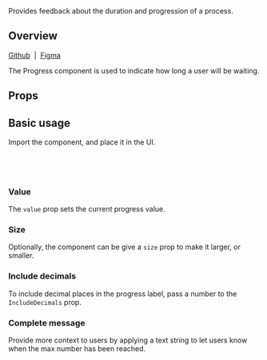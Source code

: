 
<Meta of={ProgressStories} />

<Title>Progress</Title>

<Subtitle>
  Provides feedback about the duration and progression of a process.
</Subtitle>

<Canvas of={ProgressStories.Default} sourceState="shown" />

## Overview

[Github](https://github.com/recondesigns/be-ubiquitous/tree/main/src/components/Progress)
&nbsp;|&nbsp;
[Figma](https://www.figma.com/design/oEgm5fOGH5sZg86NnViCvo/Components?node-id=125-2434&t=J6rcRMxLnt8P1Icn-1)

The Progress component is used to indicate how long a user will be waiting.

## Props

<ArgTypes />

## Basic usage

Import the component, and place it in the UI.

```js
import { Progress } from "ubiq-ui"

<Progress value={50} completeMessage="Complete!" />
```

### Value

The `value` prop sets the current progress value.

<Canvas of={ProgressStories.Default} />

### Size

Optionally, the component can be give a `size` prop to make it larger, or smaller.

<Canvas of={ProgressStories.Size} />

### Include decimals

To include decimal places in the progress label, pass a number to the `IncludeDecimals` prop.

<Canvas of={ProgressStories.IncludeDecimals} />

### Complete message

Provide more context to users by applying a text string to let users know when the max number has been reached.

<Canvas of={ProgressStories.CompleteMessage} />
